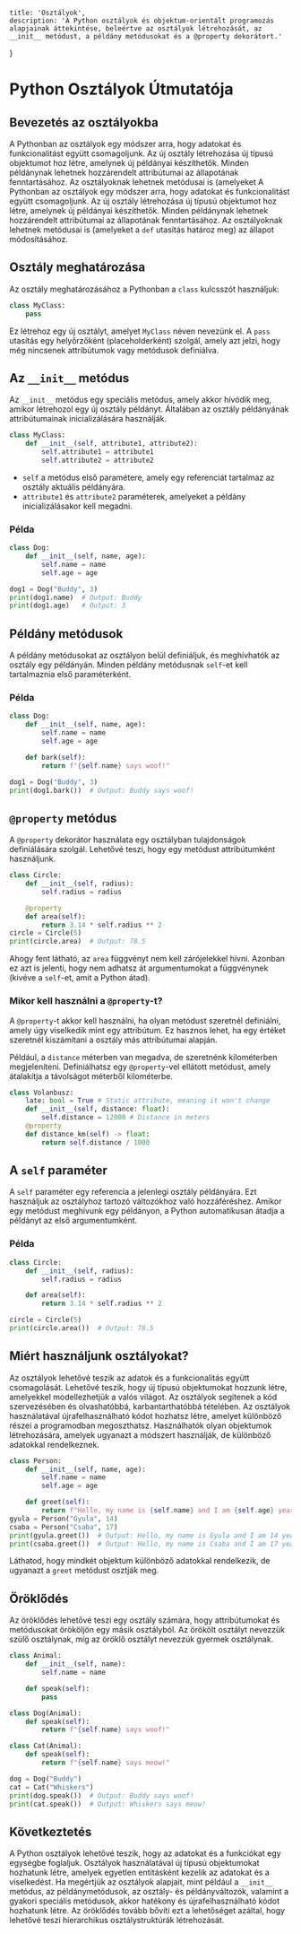     title: 'Osztályok',
    description: 'A Python osztályok és objektum-orientált programozás alapjainak áttekintése, beleértve az osztályok létrehozását, az __init__ metódust, a példány metódusokat és a @property dekorátort.'    
}


# Python Osztályok Útmutatója

## Bevezetés az osztályokba

A Pythonban az osztályok egy módszer arra, hogy adatokat és funkcionalitást együtt csomagoljunk. Az új osztály létrehozása új típusú objektumot hoz létre, amelynek új példányai készíthetők. Minden példánynak lehetnek hozzárendelt attribútumai az állapotának fenntartásához. Az osztályoknak lehetnek metódusai is (amelyeket
A Pythonban az osztályok egy módszer arra, hogy adatokat és funkcionalitást együtt csomagoljunk. Az új osztály létrehozása új típusú objektumot hoz létre, amelynek új példányai készíthetők. Minden példánynak lehetnek hozzárendelt attribútumai az állapotának fenntartásához. Az osztályoknak lehetnek metódusai is (amelyeket a `def` utasítás határoz meg) az állapot módosításához.

## Osztály meghatározása

Az osztály meghatározásához a Pythonban a `class` kulcsszót használjuk:

```py filename="example.py" copy
class MyClass:
    pass
```

Ez létrehoz egy új osztályt, amelyet `MyClass` néven nevezünk el. A `pass` utasítás egy helyőrzőként (placeholderként) szolgál, amely azt jelzi, hogy még nincsenek attribútumok vagy metódusok definiálva.

## Az `__init__` metódus

Az `__init__` metódus egy speciális metódus, amely akkor hívódik meg, amikor létrehozol egy új osztály példányt. Általában az osztály példányának attribútumainak inicializálására használják.

```py filename="example.py" copy
class MyClass:
    def __init__(self, attribute1, attribute2):
        self.attribute1 = attribute1
        self.attribute2 = attribute2
```

- `self` a metódus első paramétere, amely egy referenciát tartalmaz az osztály aktuális példányára.
- `attribute1` és `attribute2` paraméterek, amelyeket a példány inicializálásakor kell megadni.

### Példa

```py filename="example.py" copy
class Dog:
    def __init__(self, name, age):
        self.name = name
        self.age = age

dog1 = Dog("Buddy", 3)
print(dog1.name)  # Output: Buddy
print(dog1.age)   # Output: 3
```

## Példány metódusok

A példány metódusokat az osztályon belül definiáljuk, és meghívhatók az osztály egy példányán. Minden példány metódusnak `self`-et kell tartalmaznia első paraméterként.

### Példa

```py filename="example.py" copy
class Dog:
    def __init__(self, name, age):
        self.name = name
        self.age = age

    def bark(self):
        return f"{self.name} says woof!"

dog1 = Dog("Buddy", 3)
print(dog1.bark())  # Output: Buddy says woof!
```

## `@property` metódus

A `@property` dekorátor használata egy osztályban tulajdonságok definiálására szolgál. Lehetővé teszi, hogy egy metódust attribútumként használjunk.

```py filename="example.py" copy
class Circle:
    def __init__(self, radius):
        self.radius = radius

    @property
    def area(self):
        return 3.14 * self.radius ** 2
circle = Circle(5)
print(circle.area)  # Output: 78.5
```

Ahogy fent látható, az `area` függvényt nem kell zárójelekkel hívni. Azonban ez azt is jelenti, hogy nem adhatsz át argumentumokat a függvénynek (kivéve a `self`-et, amit a Python átad).

### Mikor kell használni a `@property`-t?

A `@property`-t akkor kell használni, ha olyan metódust szeretnél definiálni, amely úgy viselkedik mint egy attribútum. Ez hasznos lehet, ha egy értéket szeretnél kiszámítani a osztály más attribútumai alapján.

Például, a `distance` méterben van megadva, de szeretnénk kilométerben megjeleníteni. Definiálhatsz egy `@property`-vel ellátott metódust, amely átalakítja a távolságot méterből kilométerbe.

```py filename="example.py" copy
class Volanbusz:
    late: bool = True # Static attribute, meaning it won't change
    def __init__(self, distance: float):
        self.distance = 12000 # Distance in meters
    @property
    def distance_km(self) -> float:
        return self.distance / 1000
```

## A `self` paraméter

A `self` paraméter egy referencia a jelenlegi osztály példányára. Ezt használjuk az osztályhoz tartozó változókhoz való hozzáféréshez. Amikor egy metódust meghívunk egy példányon, a Python automatikusan átadja a példányt az első argumentumként.

### Példa

```py filename="example.py" copy
class Circle:
    def __init__(self, radius):
        self.radius = radius

    def area(self):
        return 3.14 * self.radius ** 2

circle = Circle(5)
print(circle.area())  # Output: 78.5
```

## Miért használjunk osztályokat?

Az osztályok lehetővé teszik az adatok és a funkcionalitás együtt csomagolását. Lehetővé teszik, hogy új típusú objektumokat hozzunk létre, amelyekkel modellezhetjük a valós világot. Az osztályok segítenek a kód szervezésében és olvashatóbbá, karbantarthatóbbá tételében. Az osztályok használatával újrafelhasználható kódot hozhatsz létre, amelyet különböző részei a programodban megoszthatsz. Használhatók olyan objektumok létrehozására, amelyek ugyanazt a módszert használják, de különböző adatokkal rendelkeznek.

```py filename="example.py" copy
class Person:
    def __init__(self, name, age):
        self.name = name
        self.age = age

    def greet(self):
        return f"Hello, my name is {self.name} and I am {self.age} years old."
gyula = Person("Gyula", 14)
csaba = Person("Csaba", 17)
print(gyula.greet())  # Output: Hello, my name is Gyula and I am 14 years old.
print(csaba.greet())  # Output: Hello, my name is Csaba and I am 17 years old.
```

Láthatod, hogy mindkét objektum különböző adatokkal rendelkezik, de ugyanazt a `greet` metódust osztják meg.

## Öröklődés

Az öröklődés lehetővé teszi egy osztály számára, hogy attribútumokat és metódusokat örököljön egy másik osztályból. Az örökölt osztályt nevezzük szülő osztálynak, míg az öröklő osztályt nevezzük gyermek osztálynak.

```py filename="example.py" copy
class Animal:
    def __init__(self, name):
        self.name = name

    def speak(self):
        pass

class Dog(Animal):
    def speak(self):
        return f"{self.name} says woof!"

class Cat(Animal):
    def speak(self):
        return f"{self.name} says meow!"

dog = Dog("Buddy")
cat = Cat("Whiskers")
print(dog.speak())  # Output: Buddy says woof!
print(cat.speak())  # Output: Whiskers says meow!
```

## Következtetés

A Python osztályok lehetővé teszik, hogy az adatokat és a funkciókat egy egységbe foglaljuk. Osztályok használatával új típusú objektumokat hozhatunk létre, amelyek egyetlen entitásként kezelik az adatokat és a viselkedést. Ha megértjük az osztályok alapjait, mint például a `__init__` metódus, az példánymetódusok, az osztály- és példányváltozók, valamint a gyakori speciális metódusok, akkor hatékony és újrafelhasználható kódot hozhatunk létre. Az öröklődés tovább bővíti ezt a lehetőséget azáltal, hogy lehetővé teszi hierarchikus osztálystruktúrák létrehozását.

